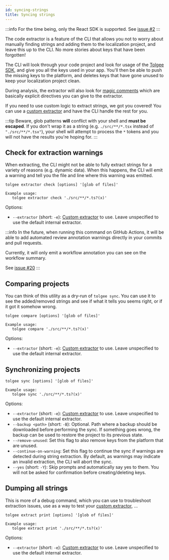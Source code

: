 ```yaml
---
id: syncing-strings
title: Syncing strings
---
```



<Experimental/>

:::info
For the time being, only the React SDK is supported. See [issue #2](https://github.com/tolgee/tolgee-cli/issues/2)
:::

The code extractor is a feature of the CLI that allows you not to worry about manually finding strings and adding them
to the localization project, and leave this up to the CLI. No more stories about keys that have been forgotten!

The CLI will look through your code project and look for usage of the [Tolgee SDK](/js-sdk), and give you all the keys
used in your app. You'll then be able to push the missing keys to the platform, and deletes keys that have gone unused
to keep your localization project clean.

During analysis, the extractor will also look for [magic comments](/tolgee-cli/extraction/magic-comments) which are
basically explicit directives you can give to the extractor.

If you need to use custom logic to extract strings, we got you covered! You can use a [custom extractor](/tolgee-cli/extraction/custom-extractor)
and have the CLI handle the rest for you.

:::tip
Beware, glob patterns **will** conflict with your shell and **must be escaped**. If you don't wrap it as a string
(e.g. `./src/**/*.tsx` instead of `"./src/**/*.tsx"`), your shell will attempt to process the `*` tokens and you will
not have the results you're hoping for.
:::

## Check for extraction warnings
When extracting, the CLI might not be able to fully extract strings for a variety of reasons (e.g. dynamic data). When
this happens, the CLI will emit a warning and tell you the file and line where this warning was emitted.

```
tolgee extractor check [options] '[glob of files]'

Example usage:
   tolgee extractor check './src/**/*.ts?(x)'
```

Options:
 - `--extractor` (short: `-e`): [Custom extractor](/tolgee-cli/extraction/custom-extractor) to use. Leave unspecified
    to use the default internal extractor.

:::info
In the future, when running this command on GitHub Actions, it will be able to add automated review annotation warnings
directly in your commits and pull requests.

Currently, it will only emit a workflow annotation you can see on the workflow summary.

See [issue #20](https://github.com/tolgee/tolgee-cli/issues/20)
:::

## Comparing projects
You can think of this utility as a dry-run of `tolgee sync`. You can use it to see the added/removed strings and
see if what it tells you seems right, or if it got it somehow wrong.

```
tolgee compare [options] '[glob of files]'

Example usage:
   tolgee compare './src/**/*.ts?(x)'
```

Options:
 - `--extractor` (short: `-e`): [Custom extractor](/tolgee-cli/extraction/custom-extractor) to use. Leave unspecified
    to use the default internal extractor.

## Synchronizing projects
```
tolgee sync [options] '[glob of files]'

Example usage:
   tolgee sync './src/**/*.ts?(x)'
```

Options:
 - `--extractor` (short: `-e`): [Custom extractor](/tolgee-cli/extraction/custom-extractor) to use. Leave unspecified
    to use the default internal extractor.
 - `--backup <path>` (short: `-B`): Optional. Path where a backup should be downloaded before performing the sync.
    If something goes wrong, the backup can be used to restore the project to its previous state.
 - `--remove-unused`: Set this flag to also remove keys from the platform that are unused.
 - `--continue-on-warning`: Set this flag to continue the sync if warnings are detected during string extraction.
    By default, as warnings may indicate an invalid extraction, the CLI will abort the sync.
 - `--yes` (short: `-Y`): Skip prompts and automatically say yes to them. You will not be asked for confirmation before
    creating/deleting keys.

## Dumping all strings
This is more of a debug command, which you can use to troubleshoot extraction issues, use as a way to test your
[custom extractor](/tolgee-cli/extraction/custom-extractor), ...

```
tolgee extract print [options] '[glob of files]'

Example usage:
   tolgee extract print './src/**/*.ts?(x)'
```

Options:
 - `--extractor` (short: `-e`): [Custom extractor](/tolgee-cli/extraction/custom-extractor) to use. Leave unspecified
    to use the default internal extractor.
